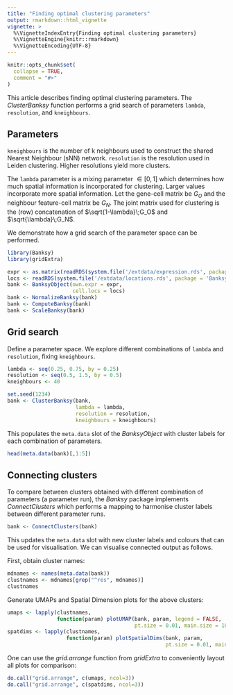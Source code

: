 ```yaml
---
title: "Finding optimal clustering parameters"
output: rmarkdown::html_vignette
vignette: >
  %\VignetteIndexEntry{Finding optimal clustering parameters}
  %\VignetteEngine{knitr::rmarkdown}
  %\VignetteEncoding{UTF-8}
---
```


```r
knitr::opts_chunk$set(
  collapse = TRUE,
  comment = "#>"
)
```

This article describes finding optimal clustering parameters. The 
*ClusterBanksy* function performs a grid search of parameters `lambda`, 
`resolution`, and `kneighbours`. 

## Parameters

`kneighbours` is the number of k neighbours used to construct the shared Nearest
Neighbour (sNN) network. `resolution` is the resolution used in Leiden clustering.
Higher resolutions yield more clusters.

The `lambda` parameter is a mixing parameter $\in[0,1]$ which determines how 
much spatial information is incorporated for clustering. Larger values 
incorporate more spatial information. Let the gene-cell matrix be $G_O$ and the 
neighbour feature-cell matrix be $G_N$. The joint matrix used for clustering is 
the (row) concatenation of $\sqrt{1-\lambda}\;G_O$ and $\sqrt{\lambda}\;G_N$.

We demonstrate how a grid search of the parameter space can be performed.
```r
library(Banksy)
library(gridExtra)

expr <- as.matrix(readRDS(system.file('/extdata/expression.rds', package = 'Banksy')))
locs <- readRDS(system.file('/extdata/locations.rds', package = 'Banksy'))
bank <- BanksyObject(own.expr = expr,
                     cell.locs = locs)
bank <- NormalizeBanksy(bank)
bank <- ComputeBanksy(bank)
bank <- ScaleBanksy(bank)
```

## Grid search

Define a parameter space. We explore different combinations of `lambda` and 
`resolution`, fixing `kneighbours`.
```r
lambda <- seq(0.25, 0.75, by = 0.25)
resolution <- seq(0.5, 1.5, by = 0.5)
kneighbours <- 40

set.seed(1234)
bank <- ClusterBanksy(bank, 
                      lambda = lambda,
                      resolution = resolution,
                      kneighbours = kneighbours)
```

This populates the `meta.data` slot of the *BanksyObject* with cluster labels
for each combination of parameters.
```r
head(meta.data(bank)[,1:5])
```

## Connecting clusters

To compare between clusters obtained with different combination of parameters 
(a parameter run), the *Banksy* package implements *ConnectClusters* which
performs a mapping to harmonise cluster labels between different parameter runs.

```r
bank <- ConnectClusters(bank)
```

This updates the `meta.data` slot with new cluster labels and colours that can
be used for visualisation. We can visualise connected output as follows.

First, obtain cluster names:
```r
mdnames <- names(meta.data(bank))
clustnames <- mdnames[grep("^res", mdnames)]
clustnames
```

Generate UMAPs and Spatial Dimension plots for the above clusters:
```r
umaps <- lapply(clustnames, 
                function(param) plotUMAP(bank, param, legend = FALSE, 
                                         pt.size = 0.01, main.size = 10))
spatdims <- lapply(clustnames, 
                   function(param) plotSpatialDims(bank, param, 
                                                   pt.size = 0.01, main.size = 10))
```

One can use the *grid.arrange* function from *gridExtra* to conveniently layout 
all plots for comparison:
```r
do.call("grid.arrange", c(umaps, ncol=3))
do.call("grid.arrange", c(spatdims, ncol=3))
```
